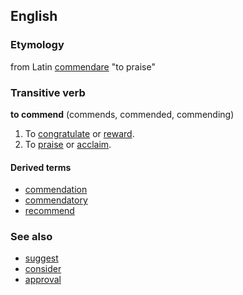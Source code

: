 ==English==

===Etymology===
from Latin [[commendare]] "to praise"

===Transitive verb=== <!-- Connects a Subject to an Object -->
'''to commend''' (commends, commended, commending)

# To [[congratulate]] or [[reward]].
# To [[praise]] or [[acclaim]].

====Derived terms==== <!-- List words that have this word in their etymologies -->
*[[commendation]]
*[[commendatory]]
*[[recommend]]

===See also===
*[[suggest]]
*[[consider]]
*[[approval]]